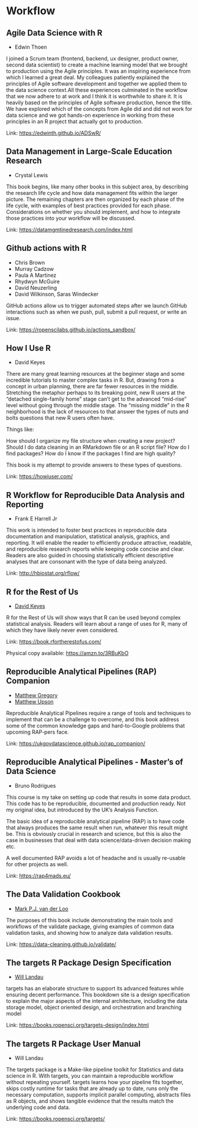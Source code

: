# Workflow

## Agile Data Science with R

- Edwin Thoen

I joined a Scrum team (frontend, backend, ux designer, product owner, second data scientist) to create a machine learning model that we brought to production using the Agile principles. It was an inspiring experience from which I learned a great deal. My colleagues patiently explained the principles of Agile software development and together we applied them to the data science context.All these experiences culminated in the workflow that we now adhere to at work and I think it is worthwhile to share it. It is heavily based on the principles of Agile software production, hence the title. We have explored which of
the concepts from Agile did and did not work for data science and we got hands-on experience in working from these principles in an R project that actually got to production.

Link: [https://edwinth.github.io/ADSwR/](https://edwinth.github.io/ADSwR/)

## Data Management in Large-Scale Education Research

- Crystal Lewis

This book begins, like many other books in this subject area, by describing the research life cycle and how data management fits within the larger picture. The remaining chapters are then organized by each phase of the life cycle, with examples of best practices provided for each phase. Considerations on whether you should implement, and how to integrate those practices into your workflow will be discussed.

Link: [https://datamgmtinedresearch.com/index.html](https://datamgmtinedresearch.com/index.html)

## Github actions with R

- Chris Brown
- Murray Cadzow
- Paula A Martinez
- Rhydwyn McGuire
- David Neuzerling
- David Wilkinson, Saras Windecker

GitHub actions allow us to trigger automated steps after we launch
GitHub interactions such as when we push, pull, submit a pull request,
or write an issue.

Link: [https://ropenscilabs.github.io/actions_sandbox/](https://ropenscilabs.github.io/actions_sandbox/)

## How I Use R

- David Keyes

There are many great learning resources at the beginner stage and some incredible tutorials to master complex tasks in R. But, drawing from a concept in urban planning, there are far fewer resources in the middle. 
Stretching the metaphor perhaps to its breaking point, new R users at the "detached single-family home" stage can't get to the advanced "mid-rise" level without going through the middle stage. The "missing middle" in the R neighborhood is the lack of resources to that answer the types of nuts and bolts questions that new R users often have.

Things like:

How should I organize my file structure when creating a new project?
Should I do data cleaning in an RMarkdown file or an R script file? How
do I find packages? How do I know if the packages I find are high
quality?

This book is my attempt to provide answers to these types of questions.

Link: [https://howiuser.com/](https://howiuser.com/)

## R Workflow for Reproducible Data Analysis and Reporting

- Frank E Harrell Jr

This work is intended to foster best practices in reproducible data documentation and manipulation, statistical analysis, graphics, and reporting. It will enable the reader to efficiently produce attractive, readable, and reproducible research reports while keeping code concise and clear. Readers are also guided in choosing statistically efficient descriptive analyses that are consonant with the type of data being analyzed.

Link: [http://hbiostat.org/rflow/](http://hbiostat.org/rflow/)

## R for the Rest of Us

- [David Keyes](https://twitter.com/rfortherest)

R for the Rest of Us will show ways that R can be used beyond complex statistical analysis. Readers will learn about a range of uses for R, many of which they have likely never even considered.

Link: [https://book.rfortherestofus.com/](https://book.rfortherestofus.com/)

Physical copy available: [https://amzn.to/3RBuKbO](https://amzn.to/3RBuKbO)

## Reproducible Analytical Pipelines (RAP) Companion

- [Matthew Gregory](https://twitter.com/mammykins_)
- [Matthew Upson](https://twitter.com/m_a_upson)

Reproducible Analytical Pipelines require a range of tools and techniques to implement that can be a challenge to overcome, and this book address some of the common knowledge gaps and hard-to-Google problems that upcoming RAP-pers face.

Link: [https://ukgovdatascience.github.io/rap_companion/](https://ukgovdatascience.github.io/rap_companion/)

## Reproducible Analytical Pipelines - Master’s of Data Science

- Bruno Rodrigues

This course is my take on setting up code that results in some data product. This code has to be reproducible, documented and production ready. Not my original idea, but introduced by the UK’s Analysis Function.

The basic idea of a reproducible analytical pipeline (RAP) is to have code that always produces the same result when run, whatever this result might be. This is obviously crucial in research and science, but this is also the case in businesses that deal with data science/data-driven decision making etc.

A well documented RAP avoids a lot of headache and is usually re-usable for other projects as well.

Link: [https://rap4mads.eu/](https://rap4mads.eu/)

## The Data Validation Cookbook

- [Mark P.J. van der Loo](https://twitter.com/markvdLoo)

The purposes of this book include demonstrating the main tools and workflows of the validate package, giving examples of common data validation tasks, and showing how to analyze data validation results.

Link: [https://data-cleaning.github.io/validate/](https://data-cleaning.github.io/validate/)

## The targets R Package Design Specification

- [Will Landau](https://fosstodon.org/@landau)

targets has an elaborate structure to support its advanced features while ensuring decent performance. This bookdown site is a design specification to explain the major aspects of the internal architecture, including the data storage model, object oriented design, and orchestration and branching model

Link: [https://books.ropensci.org/targets-design/index.html](https://books.ropensci.org/targets-design/index.html)

## The targets R Package User Manual

- Will Landau

The targets package is a Make-like pipeline toolkit for Statistics and data science in R. With targets, you can maintain a reproducible workflow without repeating yourself. targets learns how your pipeline fits together, skips costly runtime for tasks that are already up to date, runs only the necessary computation, supports implicit parallel computing, abstracts files as R objects, and shows tangible evidence that the results match the underlying code and data.

Link: [https://books.ropensci.org/targets/](https://books.ropensci.org/targets/)


